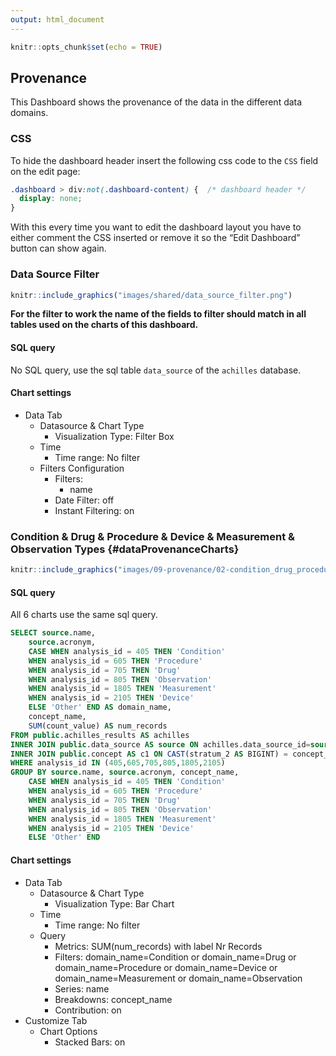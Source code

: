 ```yaml
---
output: html_document
---
```


```r
knitr::opts_chunk$set(echo = TRUE)
```

## Provenance

This Dashboard shows the provenance of the data in the different data domains.

### CSS {-}

To hide the dashboard header insert the following css code to the `CSS` field on the edit page:

```css
.dashboard > div:not(.dashboard-content) {  /* dashboard header */
  display: none;
}
```

With this every time you want to edit the dashboard layout you have to either comment the CSS inserted
or remove it so the "Edit Dashboard" button can show again.

### Data Source Filter {-}

```r
knitr::include_graphics("images/shared/data_source_filter.png")
```

**For the filter to work the name of the fields to filter should match in all tables used on the charts of this dashboard.**

#### SQL query {-}

No SQL query, use the sql table `data_source` of the `achilles` database.

#### Chart settings {-}

- Data Tab
  - Datasource & Chart Type
    - Visualization Type: Filter Box
  - Time
    - Time range: No filter
  - Filters Configuration
    - Filters:
      - name
    - Date Filter: off
    - Instant Filtering: on

### Condition & Drug & Procedure & Device & Measurement & Observation Types {#dataProvenanceCharts} {-}

```r
knitr::include_graphics("images/09-provenance/02-condition_drug_procedure_device_measurement_observation_types.png")
```

#### SQL query {-}

All 6 charts use the same sql query.
           
```sql
SELECT source.name,
    source.acronym,
    CASE WHEN analysis_id = 405 THEN 'Condition'
    WHEN analysis_id = 605 THEN 'Procedure'
    WHEN analysis_id = 705 THEN 'Drug'
    WHEN analysis_id = 805 THEN 'Observation'
    WHEN analysis_id = 1805 THEN 'Measurement'
    WHEN analysis_id = 2105 THEN 'Device'
    ELSE 'Other' END AS domain_name,
    concept_name,
    SUM(count_value) AS num_records
FROM public.achilles_results AS achilles
INNER JOIN public.data_source AS source ON achilles.data_source_id=source.id
INNER JOIN public.concept AS c1 ON CAST(stratum_2 AS BIGINT) = concept_id
WHERE analysis_id IN (405,605,705,805,1805,2105)
GROUP BY source.name, source.acronym, concept_name, 
    CASE WHEN analysis_id = 405 THEN 'Condition'
    WHEN analysis_id = 605 THEN 'Procedure'
    WHEN analysis_id = 705 THEN 'Drug'
    WHEN analysis_id = 805 THEN 'Observation'
    WHEN analysis_id = 1805 THEN 'Measurement'
    WHEN analysis_id = 2105 THEN 'Device'
    ELSE 'Other' END
```

#### Chart settings {-}

- Data Tab
  - Datasource & Chart Type
    - Visualization Type: Bar Chart
  - Time
    - Time range: No filter
  - Query
    - Metrics: SUM(num_records) with label Nr Records
    - Filters: domain_name=Condition or domain_name=Drug or domain_name=Procedure or domain_name=Device or domain_name=Measurement or domain_name=Observation
    - Series: name
    - Breakdowns: concept_name
    - Contribution: on
- Customize Tab
  - Chart Options
    - Stacked Bars: on
